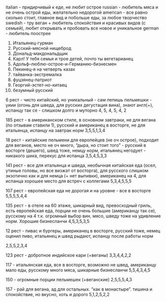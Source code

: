 italian - придирчивый к еде, не любит острое
russian - любитель мяса и не очень острой еды, желательно недорогой
american - все равно сколько стоит, главное вид и побольше еды, за любое творчество
swedish -  тру веган + любитель спокойствия и красивых видов (с семьей), любит открывать и пробовать все новое и уникальное 
german - любитель поострее

1. Итальянец-гурман
2. Русский-мясной нищеброд
3. Дональд-макдональдщик
4. Карл! У тебя семья и трое детей, почто ты вегетарианец
5. Адольф--люблю-острое-и-Германию-бизнесмен
6. Пекинец-я на четверть казах
2. тайванка-экстремалка 
3. фуцзянец-патриот 
4. Георгий-эстет-но-китаец
5. безумный русский

6 рест - чисто китайский, но уникальный - сам лепишь пельмешки - уиии (огонь для шведа, для русских дегустация вина), знают англ(+), испанцу так се - слишком долго и муторно 
4, 5, 4, 5, 4, 2

185 рест - в американском стиле, в основном завтраки, не для вегана (по отзывам ставили 1), русский и американец в восторге, не для итальянца, испанцу на завтрак норм
3,5,5,1,3,4

18 рест - китайские пельмени для европейцев (не оч острое), подходит для веганов, место не оч много, "дыра, но стоит того" - русский в восторге (дешего), швед тоже, немцу норм, итальянец негодует - никакого шика, перекус для испанца
3,5,4,5,3,3

141 рест - все для итальянца и шведа, необычная китайская еда (осел, утиные головы, но все визжат от восторга), для русского слишком экзотично как и для немца (+ нет выпивки), американец на 4, для испанца хорошее место для встреч с коллегами 
5,3,4,5,5,5 

107 рест - европейская еда не дорогая и на уровне - все в восторге
5,5,5,5,4,4

135 рест - в отеле на 60 этаже, шикарный вид, превосходный гриль, есть европейская еда, порции не очень большие (американцу так се), русскому на 4 т.к. огромный выбор вин, мясо, шведу тоже на удивление норм. Хорошие бизнесланчи
4,5,3,5,3,5

12 рест - пивас и бургеры, американец в восторге, русский тоже, немец оценил пиво, итальянец и швед рыдают, испанцу после работы норм

2,5,5,2,3,4

123 рест - добротное индийское кари (+веганы)
3,3,4,4,2,2

117 - итальянская еда, все в восторге, возможно не швед, американцу мало еды, русскому много мяса, шикарные бизнесланчи
5,5,4,3,4,5

150 - огромные порции пельмешек (+веганские)
2,5,5,5,4,3

157 - рай для вегана, ад для остальных. "как в монастыре". тишина и спокойствие, но вкусно, хоть и дорого
5,1,2,5,2,2
